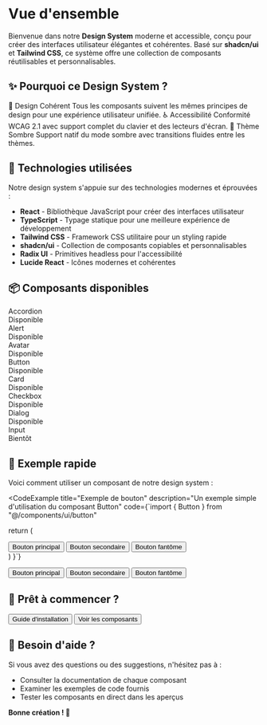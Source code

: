 
# Vue d'ensemble

Bienvenue dans notre **Design System** moderne et accessible, conçu pour créer des interfaces utilisateur élégantes et cohérentes. Basé sur **shadcn/ui** et **Tailwind CSS**, ce système offre une collection de composants réutilisables et personnalisables.

## ✨ Pourquoi ce Design System ?

<div className="grid grid-cols-1 md:grid-cols-2 lg:grid-cols-3 gap-6 my-8">
  <Card>
    <CardHeader>
      <CardTitle className="text-lg">🎨 Design Cohérent</CardTitle>
    </CardHeader>
    <CardContent>
      <CardDescription>
        Tous les composants suivent les mêmes principes de design pour une expérience utilisateur unifiée.
      </CardDescription>
    </CardContent>
  </Card>

  <Card>
    <CardHeader>
      <CardTitle className="text-lg">♿ Accessibilité</CardTitle>
    </CardHeader>
    <CardContent>
      <CardDescription>
        Conformité WCAG 2.1 avec support complet du clavier et des lecteurs d'écran.
      </CardDescription>
    </CardContent>
  </Card>

  <Card>
    <CardHeader>
      <CardTitle className="text-lg">🌙 Thème Sombre</CardTitle>
    </CardHeader>
    <CardContent>
      <CardDescription>
        Support natif du mode sombre avec transitions fluides entre les thèmes.
      </CardDescription>
    </CardContent>
  </Card>
</div>

## 🚀 Technologies utilisées

Notre design system s'appuie sur des technologies modernes et éprouvées :

- **React** - Bibliothèque JavaScript pour créer des interfaces utilisateur
- **TypeScript** - Typage statique pour une meilleure expérience de développement
- **Tailwind CSS** - Framework CSS utilitaire pour un styling rapide
- **shadcn/ui** - Collection de composants copiables et personnalisables
- **Radix UI** - Primitives headless pour l'accessibilité
- **Lucide React** - Icônes modernes et cohérentes

## 📦 Composants disponibles

<div className="grid grid-cols-2 md:grid-cols-3 lg:grid-cols-4 gap-4 my-8">
  <Link href="/docs/components/accordion" className="group">
    <Card className="h-full transition-colors hover:bg-accent/50">
      <CardContent className="p-4 text-center">
        <div className="font-medium text-sm">Accordion</div>
        <Badge variant="secondary" className="mt-2">Disponible</Badge>
      </CardContent>
    </Card>
  </Link>

  <Link href="/docs/components/alert" className="group">
    <Card className="h-full transition-colors hover:bg-accent/50">
      <CardContent className="p-4 text-center">
        <div className="font-medium text-sm">Alert</div>
        <Badge variant="secondary" className="mt-2">Disponible</Badge>
      </CardContent>
    </Card>
  </Link>

  <Link href="/docs/components/avatar" className="group">
    <Card className="h-full transition-colors hover:bg-accent/50">
      <CardContent className="p-4 text-center">
        <div className="font-medium text-sm">Avatar</div>
        <Badge variant="secondary" className="mt-2">Disponible</Badge>
      </CardContent>
    </Card>
  </Link>

  <Link href="/docs/components/button" className="group">
    <Card className="h-full transition-colors hover:bg-accent/50">
      <CardContent className="p-4 text-center">
        <div className="font-medium text-sm">Button</div>
        <Badge variant="secondary" className="mt-2">Disponible</Badge>
      </CardContent>
    </Card>
  </Link>

  <Link href="/docs/components/card" className="group">
    <Card className="h-full transition-colors hover:bg-accent/50">
      <CardContent className="p-4 text-center">
        <div className="font-medium text-sm">Card</div>
        <Badge variant="secondary" className="mt-2">Disponible</Badge>
      </CardContent>
    </Card>
  </Link>

  <Link href="/docs/components/checkbox" className="group">
    <Card className="h-full transition-colors hover:bg-accent/50">
      <CardContent className="p-4 text-center">
        <div className="font-medium text-sm">Checkbox</div>
        <Badge variant="secondary" className="mt-2">Disponible</Badge>
      </CardContent>
    </Card>
  </Link>

  <Link href="/docs/components/dialog" className="group">
    <Card className="h-full transition-colors hover:bg-accent/50">
      <CardContent className="p-4 text-center">
        <div className="font-medium text-sm">Dialog</div>
        <Badge variant="secondary" className="mt-2">Disponible</Badge>
      </CardContent>
    </Card>
  </Link>

  <Card className="h-full opacity-60">
    <CardContent className="p-4 text-center">
      <div className="font-medium text-sm">Input</div>
      <Badge variant="outline" className="mt-2">Bientôt</Badge>
    </CardContent>
  </Card>
</div>

## 🎯 Exemple rapide

Voici comment utiliser un composant de notre design system :

<CodeExample
  title="Exemple de bouton"
  description="Un exemple simple d'utilisation du composant Button"
  code={`import { Button } from "@/components/ui/button"

  return (
    <div className="flex gap-4">
      <Button variant="default">
        Bouton principal
      </Button>
      <Button variant="outline">
        Bouton secondaire
      </Button>
      <Button variant="ghost">
        Bouton fantôme
      </Button>
    </div>
  )
}`}
>
  <div className="flex gap-4">
    <Button variant="default">Bouton principal</Button>
    <Button variant="outline">Bouton secondaire</Button>
    <Button variant="ghost">Bouton fantôme</Button>
  </div>
</CodeExample>

## 🚀 Prêt à commencer ?

<div className="flex flex-col sm:flex-row gap-4">
  <Link href="/docs/installation">
    <Button size="lg" className="w-full sm:w-auto">
      <span className="m-0">Guide d'installation</span>
    </Button>
  </Link>
  <Link href="/docs/components">
    <Button variant="outline" size="lg" className="w-full sm:w-auto">
        <span className="m-0">Voir les composants</span>
    </Button>
  </Link>
</div>

## 💬 Besoin d'aide ?

Si vous avez des questions ou des suggestions, n'hésitez pas à :

- Consulter la documentation de chaque composant
- Examiner les exemples de code fournis
- Tester les composants en direct dans les aperçus

**Bonne création ! 🎉**
